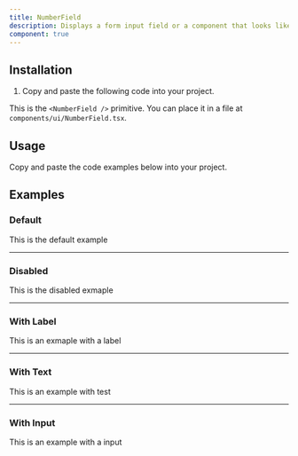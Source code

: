 ```yaml
---
title: NumberField
description: Displays a form input field or a component that looks like an input field.
component: true
---
```


## Installation

1. Copy and paste the following code into your project.

This is the `<NumberField />` primitive. You can place it in a file at `components/ui/NumberField.tsx`.

## Usage

Copy and paste the code examples below into your project.

<ComponentSource src="/components/ui/NumberField.tsx" />

## Examples

### Default

This is the default example

---

### Disabled

This is the disabled exmaple

---

### With Label

This is an exmaple with a label

---

### With Text

This is an example with test

---

### With Input

This is an example with a input
